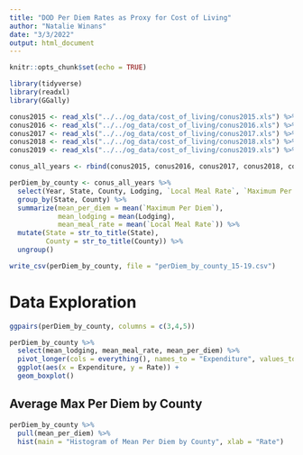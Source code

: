 ```yaml
---
title: "DOD Per Diem Rates as Proxy for Cost of Living"
author: "Natalie Winans"
date: "3/3/2022"
output: html_document
---
```


```r
knitr::opts_chunk$set(echo = TRUE)
```

```r
library(tidyverse)
library(readxl)
library(GGally)
```


```r
conus2015 <- read_xls("../../og_data/cost_of_living/conus2015.xls") %>% mutate(Year = 2015)
conus2016 <- read_xls("../../og_data/cost_of_living/conus2016.xls") %>% mutate(Year = 2016)
conus2017 <- read_xls("../../og_data/cost_of_living/conus2017.xls") %>% mutate(Year = 2017)
conus2018 <- read_xls("../../og_data/cost_of_living/conus2018.xls") %>% mutate(Year = 2018)
conus2019 <- read_xls("../../og_data/cost_of_living/conus2019.xls") %>% mutate(Year = 2019)
```


```r
conus_all_years <- rbind(conus2015, conus2016, conus2017, conus2018, conus2019)

perDiem_by_county <- conus_all_years %>% 
  select(Year, State, County, Lodging, `Local Meal Rate`, `Maximum Per Diem`) %>% 
  group_by(State, County) %>% 
  summarize(mean_per_diem = mean(`Maximum Per Diem`),
            mean_lodging = mean(Lodging),
            mean_meal_rate = mean(`Local Meal Rate`)) %>% 
  mutate(State = str_to_title(State),
         County = str_to_title(County)) %>% 
  ungroup()
```

```r

write_csv(perDiem_by_county, file = "perDiem_by_county_15-19.csv")
```

# Data Exploration

```r
ggpairs(perDiem_by_county, columns = c(3,4,5))
```

```r
perDiem_by_county %>% 
  select(mean_lodging, mean_meal_rate, mean_per_diem) %>% 
  pivot_longer(cols = everything(), names_to = "Expenditure", values_to = "Rate") %>% 
  ggplot(aes(x = Expenditure, y = Rate)) +
  geom_boxplot()
```

## Average Max Per Diem by County
```r
perDiem_by_county %>% 
  pull(mean_per_diem) %>% 
  hist(main = "Histogram of Mean Per Diem by County", xlab = "Rate")
```



